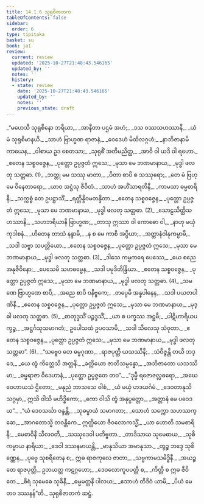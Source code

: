 ```yaml
---
title: 14.1.6 သုရုစိဇာတက
tableOfContents: false
sidebar:
  order: 6
type: tipitaka
basket: su
book: ja1
review:
  current: review
  updated: '2025-10-27T21:48:43.546165'
  updated_by: ''
  notes: ''
  history:
  - state: review
    date: '2025-10-27T21:48:43.546165'
    updated_by: ''
    notes: ''
    previous_state: draft
---
```



<ReviewStatus review={frontmatter.review} showDetails={true} />

<HypothesisAnnotation frontmatter={frontmatter} />

<DynamicBreadcrumb />

<Division number="102" book="ja1" e="ch" v="22" p="288">

<Paragraph number="2654" type="verses" book="ja1">
_“မဟေသီ သုရုစိနော ဘရိယာ,_  
_အာနီတာ ပဌမံ အဟံ;_  
_ဒသ ဝဿသဟဿာနိ,_  
_ယံ မံ သုရုစိမာနယိ._  

</Paragraph>

</Division>
<Division number="103" book="ja1" e="ch" v="22" p="288">

<Paragraph number="2655" type="verses" book="ja1">
_သာဟံ ဗြာဟ္မဏ ရာဇာနံ,_  
_ဝေဒေဟံ မိထိလဂ္ဂဟံ;_  
_နာဘိဇာနာမိ ကာယေန,_  
_ဝါစာယ ဥဒ စေတသာ;_  
_သုရုစိံ အတိမညိတ္ထ,_  
_အာဝိ ဝါ ယဒိ ဝါ ရဟော._  

</Paragraph>

</Division>
<Division number="104" book="ja1" e="ch" v="22" p="289">

<Paragraph number="2656" type="verses" book="ja1">
_ဧတေန သစ္စဝဇ္ဇေန,_  
_ပုတ္တော ဥပ္ပဇ္ဇတံ ဣသေ;_  
_မုသာ မေ ဘဏမာနာယ,_  
_မုဒ္ဓါ ဖလတု သတ္တဓာ. (1)_  

</Paragraph>

</Division>
<Division number="105" book="ja1" e="ch" v="22" p="289">

<Paragraph number="2657" type="verses" book="ja1">
_ဘတ္တု မမ သဿု မာတာ,_  
_ပိတာ စာပိ စ သဿုရော;_  
_တေ မံ ဗြဟ္မေ ဝိနေတာရော,_  
_ယာဝ အဋ္ဌံသု ဇီဝိတံ._  

</Paragraph>

</Division>
<Division number="106" book="ja1" e="ch" v="22" p="289">

<Paragraph number="2658" type="verses" book="ja1">
_သာဟံ အဟိံသာရတိနီ,_  
_ကာမသာ ဓမ္မစာရိနီ;_  
_သက္ကစ္စံ တေ ဥပဋ္ဌာသိံ,_  
_ရတ္တိန္ဒိဝမတန္ဒိတာ._  

</Paragraph>

</Division>
<Division number="107" book="ja1" e="ch" v="22" p="289">

<Paragraph number="2659" type="verses" book="ja1">
_ဧတေန သစ္စဝဇ္ဇေန,_  
_ပုတ္တော ဥပ္ပဇ္ဇတံ ဣသေ;_  
_မုသာ မေ ဘဏမာနာယ,_  
_မုဒ္ဓါ ဖလတု သတ္တဓာ. (2)_  

</Paragraph>

</Division>
<Division number="108" book="ja1" e="ch" v="22" p="289">

<Paragraph number="2660" type="verses" book="ja1">
_သောဠသိတ္ထိသဟဿာနိ,_  
_သဟဘရိယာနိ ဗြာဟ္မဏ;_  
_တာသု ဣဿာ ဝါ ကောဓော ဝါ,_  
_နာဟု မယှံ ကုဒါစနံ._  

</Paragraph>

</Division>
<Division number="109" book="ja1" e="ch" v="22" p="289">

<Paragraph number="2661" type="verses" book="ja1">
_ဟိတေန တာသံ နန္ဒာမိ,_  
_န စ မေ ကာစိ အပ္ပိယာ;_  
_အတ္တာနံဝါနုကမ္ပာမိ,_  
_သဒါ သဗ္ဗာ သပတ္တိယော._  

</Paragraph>

</Division>
<Division number="110" book="ja1" e="ch" v="22" p="289">

<Paragraph number="2662" type="verses" book="ja1">
_ဧတေန သစ္စဝဇ္ဇေန,_  
_ပုတ္တော ဥပ္ပဇ္ဇတံ ဣသေ;_  
_မုသာ မေ ဘဏမာနာယ,_  
_မုဒ္ဓါ ဖလတု သတ္တဓာ. (3)_  

</Paragraph>

</Division>
<Division number="111" book="ja1" e="ch" v="22" p="289">

<Paragraph number="2663" type="verses" book="ja1">
_ဒါသေ ကမ္မကရေ ပေဿေ,_  
_ယေ စညေ အနုဇီဝိနော;_  
_ပေသေမိ သဟဓမ္မေန,_  
_သဒါ ပမုဒိတိန္ဒြိယာ._  

</Paragraph>

</Division>
<Division number="112" book="ja1" e="ch" v="22" p="289">

<Paragraph number="2664" type="verses" book="ja1">
_ဧတေန သစ္စဝဇ္ဇေန,_  
_ပုတ္တော ဥပ္ပဇ္ဇတံ ဣသေ;_  
_မုသာ မေ ဘဏမာနာယ,_  
_မုဒ္ဓါ ဖလတု သတ္တဓာ. (4)_  

</Paragraph>

</Division>
<Division number="113" book="ja1" e="ch" v="22" p="289">

<Paragraph number="2665" type="verses" book="ja1">
_သမဏေ ဗြာဟ္မဏေ စာပိ,_  
_အညေ စာပိ ဝနိဗ္ဗကေ;_  
_တပ္ပေမိ အန္နပါနေန,_  
_သဒါ ပယတပါဏိနီ._  

</Paragraph>

</Division>
<Division number="114" book="ja1" e="ch" v="22" p="289">

<Paragraph number="2666" type="verses" book="ja1">
_ဧတေန သစ္စဝဇ္ဇေန,_  
_ပုတ္တော ဥပ္ပဇ္ဇတံ ဣသေ;_  
_မုသာ မေ ဘဏမာနာယ,_  
_မုဒ္ဓါ ဖလတု သတ္တဓာ. (5)_  

</Paragraph>

</Division>
<Division number="115" book="ja1" e="ch" v="22" p="289">

<Paragraph number="2667" type="verses" book="ja1">
_စာတုဒ္ဒသိံ ပဉ္စဒ္ဒသိံ,_  
_ယာ စ ပက္ခဿ အဋ္ဌမီ;_  
_ပါဋိဟာရိယပက္ခဉ္စ,_  
_အဋ္ဌင်္ဂသုသမာဂတံ;_  
ဥပေါသထံ ဥပဝသာမိ,_  
_သဒါ သီလေသု သံဝုတာ._  

</Paragraph>

</Division>
<Division number="116" book="ja1" e="ch" v="22" p="290">

<Paragraph number="2668" type="verses" book="ja1">
_ဧတေန သစ္စဝဇ္ဇေန,_  
_ပုတ္တော ဥပ္ပဇ္ဇတံ ဣသေ;_  
_မုသာ မေ ဘဏမာနာယ,_  
_မုဒ္ဓါ ဖလတု သတ္တဓာ”. (6)_  

</Paragraph>

</Division>
<Division number="117" book="ja1" e="ch" v="22" p="290">

<Paragraph number="2669" type="verses" book="ja1">
_“သဗ္ဗေဝ တေ ဓမ္မဂုဏာ,_  
_ရာဇပုတ္တိ ယသဿိနိ;_  
_သံဝိဇ္ဇန္တိ တယိ ဘဒ္ဒေ,_  
_ယေ တွံ ကိတ္တေသိ အတ္တနိ._  

</Paragraph>

</Division>
<Division number="118" book="ja1" e="ch" v="22" p="290">

<Paragraph number="2670" type="verses" book="ja1">
_ခတ္တိယော ဇာတိသမ္ပန္နော,_  
_အဘိဇာတော ယသဿိမာ;_  
_ဓမ္မရာဇာ ဝိဒေဟာနံ,_  
_ပုတ္တော ဥပ္ပဇ္ဇတေ တဝ”._  

</Paragraph>

</Division>
<Division number="119" book="ja1" e="ch" v="22" p="290">

<Paragraph number="2671" type="verses" book="ja1">
_“ဒုမ္မီ ရဇောဇလ္လဓရော,_  
_အဃေ ဝေဟာယသံ ဌိတော;_  
_မနုညံ ဘာသသေ ဝါစံ,_  
_ယံ မယှံ ဟဒယင်္ဂမံ._  

</Paragraph>

</Division>
<Division number="120" book="ja1" e="ch" v="22" p="290">

<Paragraph number="2672" type="verses" book="ja1">
_ဒေဝတာနုသိ သဂ္ဂမှာ,_  
ဣသိ ဝါသိ မဟိဒ္ဓိကော;_  
_ကော ဝါသိ တွံ အနုပ္ပတ္တော,_  
_အတ္တာနံ မေ ပဝေဒယ”._  

</Paragraph>

</Division>
<Division number="121" book="ja1" e="ch" v="22" p="290">

<Paragraph number="2673" type="verses" book="ja1">
_“ယံ ဒေဝသင်္ဃာ ဝန္ဒန္တိ,_  
_သုဓမ္မာယံ သမာဂတာ;_  
_သောဟံ သက္ကော သဟဿက္ခော,_  
_အာဂတောသ္မိ တဝန္တိကေ._  

</Paragraph>

</Division>
<Division number="122" book="ja1" e="ch" v="22" p="290">

<Paragraph number="2674" type="verses" book="ja1">
ဣတ္ထိယော ဇီဝလောကသ္မိံ,_  
_ယာ ဟောတိ သမစာရိနီ;_  
_မေဓာဝိနီ သီလဝတီ,_  
_သဿုဒေဝါ ပတိဗ္ဗတာ._  

</Paragraph>

</Division>
<Division number="123" book="ja1" e="ch" v="22" p="290">

<Paragraph number="2675" type="verses" book="ja1">
_တာဒိသာယ သုမေဓာယ,_  
_သုစိကမ္မာယ နာရိယာ;_  
_ဒေဝါ ဒဿနမာယန္တိ,_  
_မာနုသိယာ အမာနုသာ._  

</Paragraph>

</Division>
<Division number="124" book="ja1" e="ch" v="22" p="290">

<Paragraph number="2676" type="verses" book="ja1">
_တွဉ္စ ဘဒ္ဒေ သုစိဏ္ဏေန,_  
_ပုဗ္ဗေ သုစရိတေန စ;_  
ဣဓ ရာဇကုလေ ဇာတာ,_  
_သဗ္ဗကာမသမိဒ္ဓိနီ._  

</Paragraph>

</Division>
<Division number="125" book="ja1" e="ch" v="22" p="290">

<Paragraph number="2677" type="verses" book="ja1">
_အယဉ္စ တေ ရာဇပုတ္တိ,_  
ဥဘယတ္ထ ကဋဂ္ဂဟော;_  
_ဒေဝလောကူပပတ္တီ စ,_  
_ကိတ္တီ စ ဣဓ ဇီဝိတေ._  

</Paragraph>

</Division>
<Division number="126" book="ja1" e="ch" v="22" p="290">

<Paragraph number="2678" type="verses" book="ja1">
_စိရံ သုမေဓေ သုခိနီ,_  
_ဓမ္မမတ္တနိ ပါလယ;_  
_ဧသာဟံ တိဒိဝံ ယာမိ,_  
_ပိယံ မေ တဝ ဒဿနန်”တိ._  


</Paragraph>
</Division>

<Paragraph number="2679" type="center" book="ja1">
သုရုစိဇာတကံ ဆဋ္ဌံ.
</Paragraph>